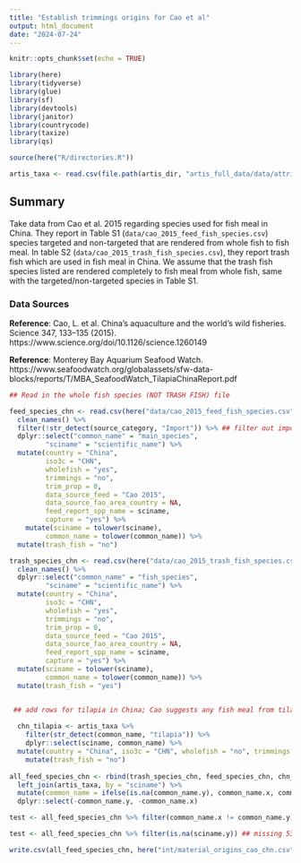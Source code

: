 ```yaml
---
title: "Establish trimmings origins for Cao et al"
output: html_document
date: "2024-07-24"
---
```



```r

knitr::opts_chunk$set(echo = TRUE)

library(here)
library(tidyverse)
library(glue)
library(sf)
library(devtools)
library(janitor)
library(countrycode)
library(taxize)
library(qs)

source(here("R/directories.R"))

artis_taxa <- read.csv(file.path(artis_dir, "artis_full_data/data/attribute tables/sciname.csv")) ## read in attribute table with common names

```

## Summary

Take data from Cao et al. 2015 regarding species used for fish meal in China. They report in Table S1 (`data/cao_2015_feed_fish_species.csv`) species targeted and non-targeted that are rendered from whole fish to fish meal. In table S2 (`data/cao_2015_trash_fish_species.csv`), they report trash fish which are used in fish meal in China. We assume that the trash fish species listed are rendered completely to fish meal from whole fish, same with the targeted/non-targeted species in Table S1. 

### Data Sources

**Reference**: Cao, L. et al. China’s aquaculture and the world’s wild fisheries. Science 347, 133–135 (2015). https://www.science.org/doi/10.1126/science.1260149

**Reference**: Monterey Bay Aquarium Seafood Watch.  https://www.seafoodwatch.org/globalassets/sfw-data-blocks/reports/T/MBA_SeafoodWatch_TilapiaChinaReport.pdf


```r

## Read in the whole fish species (NOT TRASH FISH) file

feed_species_chn <- read.csv(here("data/cao_2015_feed_fish_species.csv")) %>%
  clean_names() %>%
  filter(!str_detect(source_category, "Import")) %>% ## filter out imported species, we don't want those
  dplyr::select("common_name" = "main_species",
         "sciname" = "scientific_name") %>%
  mutate(country = "China",
         iso3c = "CHN", 
         wholefish = "yes",
         trimmings = "no",
         trim_prop = 0,
         data_source_feed = "Cao 2015",
         data_source_fao_area_country = NA,
         feed_report_spp_name = sciname,
         capture = "yes") %>%
    mutate(sciname = tolower(sciname),
         common_name = tolower(common_name)) %>%
  mutate(trash_fish = "no")

trash_species_chn <- read.csv(here("data/cao_2015_trash_fish_species.csv")) %>%
  clean_names() %>%
  dplyr::select("common_name" = "fish_species",
         "sciname" = "scientific_name") %>%
  mutate(country = "China",
         iso3c = "CHN", 
         wholefish = "yes",
         trimmings = "no",
         trim_prop = 0,
         data_source_feed = "Cao 2015",
         data_source_fao_area_country = NA,
         feed_report_spp_name = sciname,
         capture = "yes") %>%
  mutate(sciname = tolower(sciname),
         common_name = tolower(common_name)) %>%
  mutate(trash_fish = "yes")


 ## add rows for tilapia in China; Cao suggests any fish meal from tilapia is trimmings; SFW says that Nile and Blue Tilapia are the most common in China farming, however, we will just filter the artis taxa list for any tilapia species and include those. 
  
  chn_tilapia <- artis_taxa %>%
    filter(str_detect(common_name, "tilapia")) %>%
    dplyr::select(sciname, common_name) %>%
  mutate(country = "China", iso3c = "CHN", wholefish = "no", trimmings = "yes", trim_prop = 1, data_source_feed = "Cao 2015; Seafood Watch", data_source_fao_area_country = NA, feed_report_spp_name = "Nile Tilapia", capture = "no") %>%
    mutate(trash_fish = "no")
  
all_feed_species_chn <- rbind(trash_species_chn, feed_species_chn, chn_tilapia) %>%
  left_join(artis_taxa, by = "sciname") %>%
  mutate(common_name = ifelse(is.na(common_name.y), common_name.x, common_name.y)) %>%
  dplyr::select(-common_name.y, -common_name.x)

test <- all_feed_species_chn %>% filter(common_name.x != common_name.y) #these are all fine

test <- all_feed_species_chn %>% filter(is.na(sciname.y)) ## missing 53 when joining by sciname; missing 60 when joining by sciname. Will use sciname and save like that. It just happens some of the species listed here are not included in the ARTIS data, which is fine! 

write.csv(all_feed_species_chn, here("int/material_origins_cao_chn.csv"), row.names = FALSE)

```


